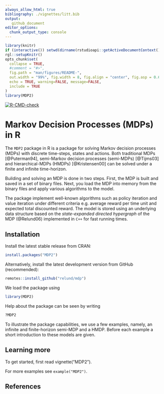 ```yaml
---
always_allow_html: true
bibliography: ./vignettes/litt.bib
output: 
   github_document
editor_options: 
  chunk_output_type: console
---
```


<!-- README.md is generated from README.Rmd. Please edit that file -->

```r
library(knitr)
if (interactive()) setwd(dirname(rstudioapi::getActiveDocumentContext()$path))
rgl::setupKnitr()
opts_chunk$set(
  collapse = TRUE,
  #comment = "#>",
  fig.path = "man/figures/README-",
  out.width = "99%", fig.width = 8, fig.align = "center", fig.asp = 0.62,
  echo = TRUE, warning=FALSE, message=FALSE, 
  include = TRUE
)
library(MDP2)
```

<!-- badges: start -->
[![R-CMD-check](https://github.com/relund/mdp/actions/workflows/R-CMD-check.yaml/badge.svg)](https://github.com/relund/mdp/actions/workflows/R-CMD-check.yaml)
<!-- badges: end -->

# Markov Decision Processes (MDPs) in R

The `MDP2` package in R is a package for solving Markov decision processes (MDPs) with discrete 
time-steps, states and actions. Both traditional MDPs [@Puterman94], semi-Markov decision processes
(semi-MDPs) [@Tijms03] and hierarchical-MDPs (HMDPs) [@Kristensen00] can be solved under a finite
and infinite time-horizon.

Building and solving an MDP is done in two steps. First, the MDP is built and saved in a set 
of binary files. Next, you load the MDP into memory from the binary files and apply various
algorithms to the model.

The package implement well-known algorithms such as policy iteration and value iteration
under different criteria e.g. average reward per time unit and expected total discounted reward. The
model is stored using an underlying data structure based on the *state-expanded directed hypergraph*
of the MDP (@Relund06) implemented in `C++` for fast running times. 

## Installation

Install the latest stable release from CRAN:

```r
install.packages("MDP2")
```

Alternatively, install the latest development version from GitHub (recommended):

```r
remotes::install_github("relund/mdp")
```

We load the package using 

```r
library(MDP2)
```

Help about the package can be seen by writing

```r
?MDP2
```

To illustrate the package capabilities, we use a few examples, namely, an infinite and
finite-horizon semi-MDP and a HMDP. Before each example a short introduction to these models are
given.

## Learning more

To get started, first read vignette("MDP2"). 

For more examples see `example("MDP2")`. 

## References



